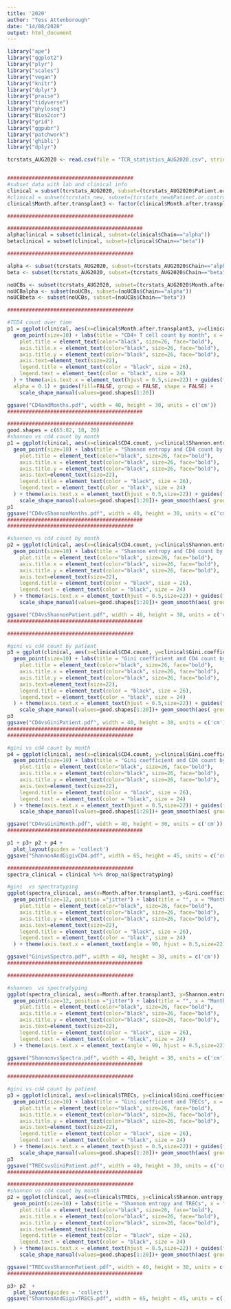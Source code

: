 ```yaml
---
title: '2020'
author: "Tess Attenborough"
date: "14/08/2020"
output: html_document
---
```


```r
library("ape")
library("ggplot2")
library("plyr")
library("scales")
library("vegan")
library("knitr")
library("dplyr")
library("praise")
library("tidyverse")
library("phyloseq")
library("Bios2cor")
library("grid")
library("ggpubr")
library("patchwork")
library('ghibli')
library("dplyr")
```


```r
tcrstats_AUG2020 <- read.csv(file = "TCR_statistics_AUG2020.csv", stringsAsFactors = FALSE)


#########################################
#subset data with lab and clinical info
clinical = subset(tcrstats_AUG2020, subset=(tcrstats_AUG2020$Patient.or.control =="Patient" & tcrstats_AUG2020$CD4.count > 0.01))
#clinical = subset(tcrstats_new, subset=(tcrstats_new$Patient.or.control =="Patient" & tcrstats_new$CD4.count > 0.01 & tcrstats_new$Sample.ID != "D6CD4-a" & tcrstats_new$Sample.ID != "D6CD4-b"))
clinical$Month.after.transplant3 <- factor(clinical$Month.after.transplant, levels = c("1", "2", "3", "6", "12"))

#########################################

############################################
alphaclinical = subset(clinical, subset=(clinical$Chain=="alpha"))
betaclinical = subset(clinical, subset=(clinical$Chain=="beta"))

#########################################

alpha <- subset(tcrstats_AUG2020, subset=(tcrstats_AUG2020$Chain=="alpha"))
beta <- subset(tcrstats_AUG2020, subset=(tcrstats_AUG2020$Chain=="beta"))

noUCBs <- subset(tcrstats_AUG2020, subset=(tcrstats_AUG2020$Month.after.transplant !="UCB"))
noUCBalpha <- subset(noUCBs, subset=(noUCBs$Chain=="alpha"))
noUCBbeta <- subset(noUCBs, subset=(noUCBs$Chain=="beta"))
```

```r
#########################################

#TCD4 count over time
p1 = ggplot(clinical, aes(x=clinical$Month.after.transplant3, y=clinical$CD4.count, color=clinical$Individual, fill=clinical$Individual, shape = Individual)) +
  geom_point(size=10) + labs(title = "CD4+ T cell count by month", x = "Month after transplant", y = "CD4 count (*10^9/L)", color = "Patient") + theme_bw() + theme(
    plot.title = element_text(color="black", size=26, face="bold"),
    axis.title.x = element_text(color="black", size=26, face="bold"),
    axis.title.y = element_text(color="black", size=26, face="bold"),
    axis.text=element_text(size=22),
    legend.title = element_text(color = "black", size = 26),
    legend.text = element_text(color = "black", size = 24)
  ) + theme(axis.text.x = element_text(hjust = 0.5,size=22)) + guides(fill=FALSE)+ geom_boxplot(data = p1$data, aes(x = Month.after.transplant3, y = CD4.count, color = NULL, group = Month.after.transplant3), 
  alpha = 0.1) + guides(fill=FALSE, group = FALSE, shape = FALSE) +
    scale_shape_manual(values=good.shapes[1:20]) 

ggsave("CD4andMonths.pdf", width = 40, height = 30, units = c('cm'))
############################################
```


```r

#########################################
good.shapes = c(65:82, 18, 20)
#shannon vs cd4 count by month
p1 = ggplot(clinical, aes(x=clinical$CD4.count, y=clinical$Shannon.entropy, color=clinical$Month.after.transplant3, fill=clinical$Month.after.transplant3, shape = Individual)) +
  geom_point(size=10) + labs(title = "Shannon entropy and CD4 count by month", x = "CD4 count (*10^9/L)", y = "Shannon entropy", color = "Month \nafter \ntransplant") + theme_bw() + theme(
    plot.title = element_text(color="black", size=26, face="bold"),
    axis.title.x = element_text(color="black", size=26, face="bold"),
    axis.title.y = element_text(color="black", size=26, face="bold"),
    axis.text=element_text(size=22),
    legend.title = element_text(color = "black", size = 26),
    legend.text = element_text(color = "black", size = 24)
  ) + theme(axis.text.x = element_text(hjust = 0.5,size=22)) + guides(fill=FALSE, shape = FALSE) +
    scale_shape_manual(values=good.shapes[1:20])+ geom_smooth(aes( group = 1 ), method = loess, se = TRUE, color = "black")
p1
ggsave("CD4vsShannonMonths.pdf", width = 40, height = 30, units = c('cm'))
############################################
#########################################

#shannon vs cd4 count by month
p2 = ggplot(clinical, aes(x=clinical$CD4.count, y=clinical$Shannon.entropy, color=clinical$Individual, fill=clinical$Individual, shape = Individual)) +
  geom_point(size=10) + labs(title = "Shannon entropy and CD4 count by individual", x = "CD4 count (*10^9/L)", y = "Shannon entropy", color = "Patient") + theme_bw() + theme(
    plot.title = element_text(color="black", size=26, face="bold"),
    axis.title.x = element_text(color="black", size=26, face="bold"),
    axis.title.y = element_text(color="black", size=26, face="bold"),
    axis.text=element_text(size=22),
    legend.title = element_text(color = "black", size = 26),
    legend.text = element_text(color = "black", size = 24)
  ) + theme(axis.text.x = element_text(hjust = 0.5,size=22)) + guides(fill=FALSE, shape = FALSE) +
    scale_shape_manual(values=good.shapes[1:20])+ geom_smooth(aes( group = 1 ), method = loess, se = TRUE, color = "black")

ggsave("CD4vsShannonPatient.pdf", width = 40, height = 30, units = c('cm'))
############################################

#########################################

#gini vs cd4 count by patient
p3 = ggplot(clinical, aes(x=clinical$CD4.count, y=clinical$Gini.coefficient, color=clinical$Individual, fill=clinical$Individual, shape = Individual)) +
  geom_point(size=10) + labs(title = "Gini coefficient and CD4 count by individual", x = "CD4 count (*10^9/L)", y = "Gini coefficient", color = "Patient") + theme_bw() + theme(
    plot.title = element_text(color="black", size=26, face="bold"),
    axis.title.x = element_text(color="black", size=26, face="bold"),
    axis.title.y = element_text(color="black", size=26, face="bold"),
    axis.text=element_text(size=22),
    legend.title = element_text(color = "black", size = 26),
    legend.text = element_text(color = "black", size = 24)
  ) + theme(axis.text.x = element_text(hjust = 0.5,size=22)) + guides(fill=FALSE, shape = FALSE) +
    scale_shape_manual(values=good.shapes[1:20])+ geom_smooth(aes( group = 1 ), method = loess, se = TRUE, color = "black")
p3
ggsave("CD4vsGiniPatient.pdf", width = 40, height = 30, units = c('cm'))
############################################
#########################################

#gini vs cd4 count by month
p4 = ggplot(clinical, aes(x=clinical$CD4.count, y=clinical$Gini.coefficient, color=clinical$Month.after.transplant3, fill=clinical$Month.after.transplant3, shape = Individual)) +
  geom_point(size=10) + labs(title = "Gini coefficient and CD4 count by month", x = "CD4 count (*10^9/L)", y = "Gini coefficient", color = "Month \nafter \ntransplant") + theme_bw() + theme(
    plot.title = element_text(color="black", size=26, face="bold"),
    axis.title.x = element_text(color="black", size=26, face="bold"),
    axis.title.y = element_text(color="black", size=26, face="bold"),
    axis.text=element_text(size=22),
    legend.title = element_text(color = "black", size = 26),
    legend.text = element_text(color = "black", size = 24)
  ) + theme(axis.text.x = element_text(hjust = 0.5,size=22)) + guides(fill=FALSE, shape = FALSE) +
    scale_shape_manual(values=good.shapes[1:20])+ geom_smooth(aes( group = 1 ), method = loess, se = TRUE, color = "black")

ggsave("CD4vsGiniMonth.pdf", width = 40, height = 30, units = c('cm'))
############################################

p1 + p3+ p2 + p4 +
  plot_layout(guides = 'collect')
ggsave("ShannonAndGigivCD4.pdf", width = 65, height = 45, units = c('cm'))
```

```r
#########################################
spectra_clinical = clinical %>% drop_na(Spectratyping)

#gini  vs spectratyping
ggplot(spectra_clinical, aes(x=Month.after.transplant3, y=Gini.coefficient, color=Spectratyping, fill=Spectratyping)) +
  geom_point(size=12, position ="jitter") + labs(title = "", x = "Month after transplant", y = "Gini coefficient", color = "Spectratyping result") + theme_bw() + theme(
    plot.title = element_text(color="black", size=26, face="bold"),
    axis.title.x = element_text(color="black", size=26, face="bold"),
    axis.title.y = element_text(color="black", size=26, face="bold"),
    axis.text=element_text(size=22),
    legend.title = element_text(color = "black", size = 26),
    legend.text = element_text(color = "black", size = 24)
  ) + theme(axis.text.x = element_text(angle = 90, hjust = 0.5,size=22)) + guides(fill=FALSE)+   scale_color_manual(labels = c("Abnormal", "Almost normal", "Normal"), values = c('#B50A2A', '#7EBAC2', '#0E84B4'))

ggsave("GinivsSpectra.pdf", width = 40, height = 30, units = c('cm'))
############################################

#########################################

#shannon  vs spectratyping
ggplot(spectra_clinical, aes(x=Month.after.transplant3, y=Shannon.entropy, color=Spectratyping, fill=Spectratyping)) +
  geom_point(size=12, position ="jitter") + labs(title = "", x = "Month after transplant", y = "Shannon entropy", color = "Spectratyping result") + theme_bw() + theme(
    plot.title = element_text(color="black", size=26, face="bold"),
    axis.title.x = element_text(color="black", size=26, face="bold"),
    axis.title.y = element_text(color="black", size=26, face="bold"),
    axis.text=element_text(size=22),
    legend.title = element_text(color = "black", size = 26),
    legend.text = element_text(color = "black", size = 24)
  ) + theme(axis.text.x = element_text(angle = 90, hjust = 0.5,size=22)) + guides(fill=FALSE)+   scale_color_manual(labels = c("Abnormal", "Almost normal", "Normal"), values = c('#B50A2A', '#7EBAC2', '#0E84B4'))

ggsave("ShannonvsSpectra.pdf", width = 40, height = 30, units = c('cm'))
############################################
```


```r
#########################################

#gini vs cd4 count by patient
p3 = ggplot(clinical, aes(x=clinical$TRECs, y=clinical$Gini.coefficient, color=clinical$Individual, fill=clinical$Individual, shape = Individual)) +
  geom_point(size=10) + labs(title = "Gini coefficient and TRECs", x = "TRECs (per million cells)", y = "Gini coefficient", color = "Patient") + theme_bw() + theme(
    plot.title = element_text(color="black", size=26, face="bold"),
    axis.title.x = element_text(color="black", size=26, face="bold"),
    axis.title.y = element_text(color="black", size=26, face="bold"),
    axis.text=element_text(size=22),
    legend.title = element_text(color = "black", size = 26),
    legend.text = element_text(color = "black", size = 24)
  ) + theme(axis.text.x = element_text(hjust = 0.5,size=22)) + guides(fill=FALSE, shape = FALSE) +
    scale_shape_manual(values=good.shapes[1:20])+ geom_smooth(aes( group = 1 ), method = lm, se = TRUE, color = "black")+ scale_x_continuous(labels = comma) 
p3
ggsave("TRECsvsGiniPatient.pdf", width = 40, height = 30, units = c('cm'))
############################################

#########################################
#shannon vs cd4 count by month
p2 = ggplot(clinical, aes(x=clinical$TRECs, y=clinical$Shannon.entropy, color=clinical$Individual, fill=clinical$Individual, shape = Individual)) +
  geom_point(size=10) + labs(title = "Shannon entropy and TRECs", x = "TRECs (per million cells)", y = "Shannon entropy", color = "Patient") + theme_bw() + theme(
    plot.title = element_text(color="black", size=26, face="bold"),
    axis.title.x = element_text(color="black", size=26, face="bold"),
    axis.title.y = element_text(color="black", size=26, face="bold"),
    axis.text=element_text(size=22),
    legend.title = element_text(color = "black", size = 26),
    legend.text = element_text(color = "black", size = 24)
  ) + theme(axis.text.x = element_text(hjust = 0.5,size=22)) + guides(fill=FALSE, shape = FALSE) +
    scale_shape_manual(values=good.shapes[1:20])+ geom_smooth(aes( group = 1 ), method = lm, se = TRUE, color = "black")+ scale_x_continuous(labels = comma) 

ggsave("TRECsvsShannonPatient.pdf", width = 40, height = 30, units = c('cm'))
############################################

p3+ p2  +
  plot_layout(guides = 'collect')
ggsave("ShannonAndGigivTRECS.pdf", width = 65, height = 45, units = c('cm'))

```


